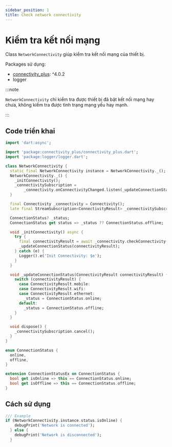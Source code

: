 ```yaml
---
sidebar_position: 1
title: Check network connectivity
---
```


# Kiểm tra kết nối mạng

Class `NetworkConnectivity` giúp kiểm tra kết nối mạng của thiết bị.

Packages sử dụng:
- [connectivity_plus](https://pub.dev/packages/connectivity_plus): ^4.0.2
- logger

:::note

`NetworkConnectivity` chỉ kiểm tra được thiết bị đã bật kết nối mạng hay chưa, không kiểm tra được tình trạng mạng yếu hay mạnh.

:::

## Code triển khai

```dart title="network_connectivity.dart"
import 'dart:async';

import 'package:connectivity_plus/connectivity_plus.dart';
import 'package:logger/logger.dart';

class NetworkConnectivity {
  static final NetworkConnectivity instance = NetworkConnectivity._();
  NetworkConnectivity._() {
    _initConnectivity();
    _connectivitySubscription =
        _connectivity.onConnectivityChanged.listen(_updateConnectionStatus);
  }

  final Connectivity _connectivity = Connectivity();
  late final StreamSubscription<ConnectivityResult> _connectivitySubscription;

  ConnectionStatus? _status;
  ConnectionStatus get status => _status ?? ConnectionStatus.offline;

  void _initConnectivity() async {
    try {
      final connectivityResult = await _connectivity.checkConnectivity();
      _updateConnectionStatus(connectivityResult);
    } catch (e) {
      Logger().e('Init Connectivity: $e');
    }
  }

  void _updateConnectionStatus(ConnectivityResult connectivityResult) {
    switch (connectivityResult) {
      case ConnectivityResult.mobile:
      case ConnectivityResult.wifi:
      case ConnectivityResult.ethernet:
        _status = ConnectionStatus.online;
      default:
        _status = ConnectionStatus.offline;
    }
  }

  void dispose() {
    _connectivitySubscription.cancel();
  }
}

enum ConnectionStatus {
  online,
  offline,
}

extension ConnectionStatusEx on ConnectionStatus {
  bool get isOnline => this == ConnectionStatus.online;
  bool get isOffline => this == ConnectionStatus.offline;
}
```

## Cách sử dụng

```dart
/// Example
if (NetworkConnectivity.instance.status.isOnline) {
    debugPrint('Network is connected');
  } else {
    debugPrint('Network is disconnected');
  }
```